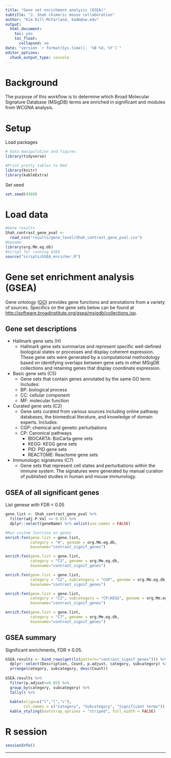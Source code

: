 ```yaml
---
title: "Gene set enrichment analysis (GSEA)"
subtitle: "J. Shah chimeric mouse collaboration"
author: "Kim Dill-McFarland, kadm@uw.edu"
output:
  html_document:
    toc: yes
    toc_float:
      collapsed: no
date: "version `r format(Sys.time(), '%B %d, %Y')`"
editor_options: 
  chunk_output_type: console
---
```

# Background

The purpose of this workflow is to determine which Broad Molecular Signature Database (MSigDB) terms are enriched in significant and modules from WCGNA analysis.

# Setup
Load packages

```r
# Data manipulation and figures
library(tidyverse)

#Print pretty tables to Rmd
library(knitr)
library(kableExtra)
```

Set seed

```r
set.seed(4389)
```

# Load data

```r
#Gene results
Shah_contrast_gene_pval <-
  read_csv("results/gene_level/Shah_contrast_gene_pval.csv")
#Genome
library(org.Mm.eg.db)
#Script for running GSEA
source("scripts/GSEA_enricher.R")
```

# Gene set enrichment analysis (GSEA)
Gene ontology ([GO](http://geneontology.org/)) provides gene functions and annotations from a variety of sources. Specifics on the gene sets below can be found at <http://software.broadinstitute.org/gsea/msigdb/collections.jsp>.

## Gene set descriptions

* Hallmark gene sets (H)
    - Hallmark gene sets summarize and represent specific well-defined biological states or processes and display coherent expression. These gene sets were generated by a computational methodology based on identifying overlaps between gene sets in other MSigDB collections and retaining genes that display coordinate expression. 
* Basic gene sets (C5)
    - Gene sets that contain genes annotated by the same GO term. Includes:
    - BP: biological process
    - CC: cellular component
    - MF: molecular function
* Curated gene sets (C2)
    - Gene sets curated from various sources including online pathway databases, the biomedical literature, and knowledge of domain experts. Includes:
    - CGP: chemical and genetic perturbations
    - CP: Canonical pathways
        * BIOCARTA: BioCarta gene sets
        * KEGG: KEGG gene sets
        * PID: PID gene sets
        * REACTOME: Reactome gene sets
* Immunologic signatures (C7)
    - Gene sets that represent cell states and perturbations within the immune system. The signatures were generated by manual curation of published studies in human and mouse immunology.    

## GSEA of all significant genes

List genese with FDR < 0.05

```r
gene.list <- Shah_contrast_gene_pval %>% 
  filter(adj.P.Val <= 0.05) %>% 
  dplyr::select(geneName) %>% unlist(use.names = FALSE)
```

```r
#Run custom function on genes
enrich.fxn(gene.list = gene.list,
           category = "H", genome = org.Mm.eg.db,
           basename="contrast_signif_genes")

enrich.fxn(gene.list = gene.list,
           category = "C5", genome = org.Mm.eg.db,
           basename="contrast_signif_genes")

enrich.fxn(gene.list = gene.list,
           category = "C2", subcategory = "CGP", genome = org.Mm.eg.db,
           basename="contrast_signif_genes")

enrich.fxn(gene.list = gene.list,
           category = "C2", subcategory = "CP:KEGG", genome = org.Mm.eg.db,
           basename="contrast_signif_genes")

enrich.fxn(gene.list = gene.list,
           category = "C7", genome = org.Mm.eg.db,
           basename="contrast_signif_genes")
```

## GSEA summary

Significant enrichments, FDR $\leq$ 0.05.

```r
GSEA.results <- bind_rows(get(ls(pattern="contrast_signif_genes"))) %>% 
  dplyr::select(Description, Count, p.adjust, category, subcategory) %>% 
  arrange(category, subcategory, desc(Count))
  
GSEA.results %>% 
  filter(p.adjust<=0.05) %>% 
  group_by(category, subcategory) %>% 
  tally() %>%
  
  kable(align=c("l","l","c"), 
        col.names = c("Category", "Subcategory", "Significant terms")) %>% 
  kable_styling(bootstrap_options = "striped", full_width = FALSE)
```

# R session

```r
sessionInfo()
```

***